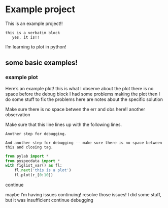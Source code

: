 # Example project

This is an example project!!

```
this is a verbatim block
   yes, it is!!
```

I'm learning to plot in python!

## some basic examples!

### example plot {#sec:examplePlot1}

Here's an example plot!
<obs time="7/8/25 20:08" author="JF">this is what I observe about the plot there is no space before the debug block</obs>
<err>
    <obs time="7/8/25 20:06" author="JF">I had some problems making the plot</obs>
    then I do some stuff to fix the problems
    <obs time="7/8/25 20:08" author="JF">here are notes about the specific solution</obs>
</err>

<obs time="11/27 16:51">Make sure there is no space betwen the err and obs here!!</obs>
<obs time="2/15/24 11:55">another observation</obs>

<err>
     Make sure that this line lines up with the following lines.

    Another step for debugging.

    And another step for debugging -- make sure there is no space between this and closing tag.
</err>

```python
from pylab import *
from pyspecdata import *
with figlist_var() as fl:
    fl.next('this is a plot')
    fl.plot(r_[0:10])
```

continue

<err>
    <obs time="7/9/25 11:04" author="JF">maybe I'm having issues continuing!</obs>
    resolve those issues!
    <obs time="7/9/25 11:04" author="JF">I did some stuff, but it was insufficient</obs>
    continue debugging

</err>
